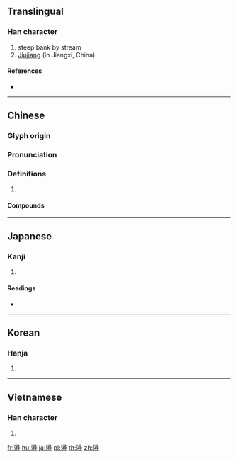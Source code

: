 {{also|浔}}
==Translingual==

===Han character===
{{Han char|rn=85|rad=水|as=12|sn=15|four=37146|canj=ESMI}}

# steep bank by stream
# [[Jiujiang]] (in Jiangxi, China)<!--needs to be verified-->

====References====
* {{Han ref|kx=0650.220|dkj=18280|dj=1061.030|hdz=31748.010|uh=6F6F|ud=28527|bh=BCF1|bd=48369}}

----

==Chinese==
{{zh-forms|s=浔}}

===Glyph origin===
{{Han etym}}

===Pronunciation===
{{zh-pron
|m=xún
|c=cam4
|mc=y
|oc=y
|cat=
}}

===Definitions===
{{zh-hanzi}}

# {{rfdef|zh}}

====Compounds====
{{zh-der|江潯|江潯海裔|潯江|潯陽三隱}}

----

==Japanese==

===Kanji===
{{ja-kanji|grade=|rs=水12}}

# {{defn|lang=ja|sort=水12}}

====Readings====
* {{ja-readings|on=[[じん]] (jin)|kun=[[ふち]] (fuchi)}}

----

==Korean==

===Hanja===
{{ko-hanja|hangeul=심|eumhun=|rv=sim|mr=sim|y=sim}}

# {{defn|lang=ko|sort=水12}}

----

==Vietnamese==

===Han character===
{{vi-hantu|[[tầm]]|rs=水12}}

# {{defn|lang=vi|sort=水12}}

[[fr:潯]]
[[hu:潯]]
[[ja:潯]]
[[pl:潯]]
[[th:潯]]
[[zh:潯]]